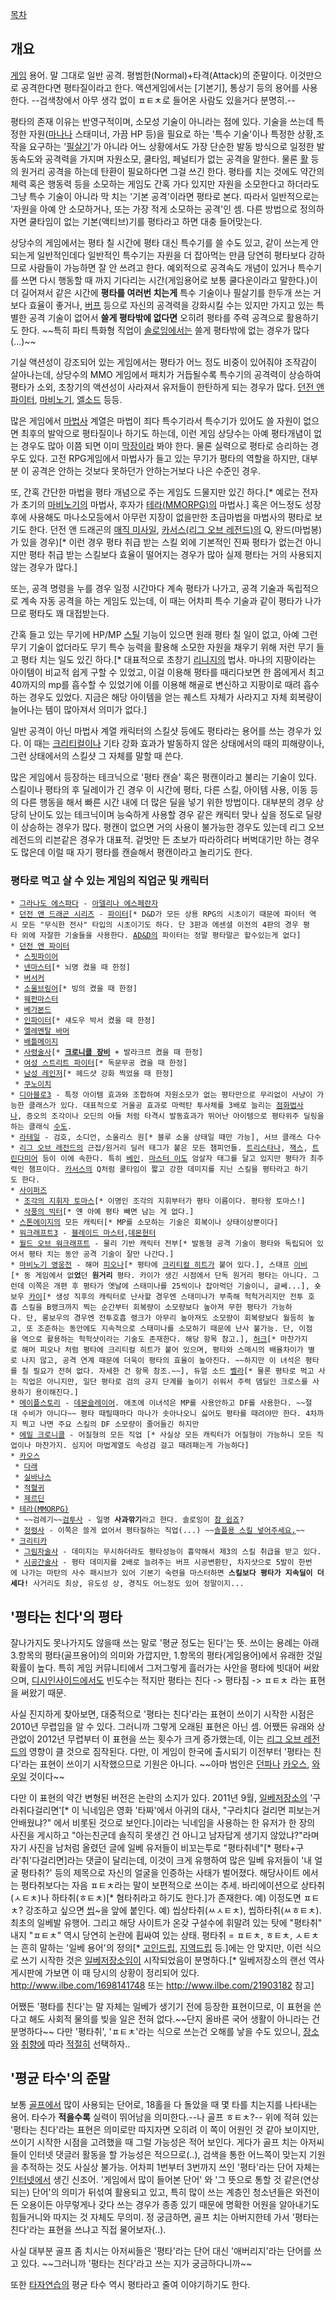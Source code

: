 [[목차]]
== 개요 ==
[[게임]] 용어. 말 그대로 일반 공격.  평범한(Normal)+타격(Attack)의 준말이다. 이것만으로 공격한다면 평타질이라고 한다. 액션게임에서는 [기본기], 통상기 등의 용어를 사용한다.
--검색창에서 아무 생각 없이 ㅍㅌㅊ로 들어온 사람도 있을거다 분명히.--

평타의 존재 이유는 반영구적이며, 소모성 기술이 아니라는 점에 있다. 기술을 쓰는데 특정한 자원([[마나]]나 스태미너, 가끔 HP 등)을 필요로 하는 '특수 기술'이나 특정한 상황,조작을 요구하는 '[[필살기]]'가 아니라 어느 상황에서도 가장 단순한 발동 방식으로 일정한 발동속도와 공격력을 가지며 자원소모, 쿨타임, 페널티가 없는 공격을 말한다. 물론 [[활]] 등의 원거리 공격을 하는데 탄환이 필요하다면 그걸 쓰긴 한다. 평타를 치는 것에도 약간의 체력 혹은 행동력 등을 소모하는 게임도 간혹 가다 있지만 자원을 소모한다고 하더라도 그냥 특수 기술이 아니라 막 치는 '기본 공격'이라면 평타로 본다. 따라서 일반적으로는 '자원을 아예 안 소모하거나, 또는 가장 적게 소모하는 공격'인 셈. 다른 방법으로 정의하자면 쿨타임이 없는 기본(액티브)기를 평타라고 하면 대충 들어맞는다.

상당수의 게임에서는 평타 칠 시간에 평타 대신 특수기를 쓸 수도 있고, 같이 쓰는게 안 되는게 일반적인데다 일반적인 특수기는 자원을 더 잡아먹는 만큼 당연히 평타보다 강하므로 사람들이 가능하면 잘 안 쓰려고 한다. 예외적으로 공격속도 개념이 있거나 특수기를 쓰면 다시 행동할 때 까지 기다리는 시간(게임용어로 보통 쿨다운이라고 말한다.)이 더 길어져서 같은 시간에 '''평타를 여러번 치는게''' 특수 기술이나 필살기를 한두개 쓰는 거 보다 효율이 좋거나, [[버프]] 등으로 자신의 공격력을 강화시킬 수는 있지만 가지고 있는 특별한 공격 기술이 없어서 '''쓸게 평타밖에 없다면''' 오히려 평타를 주력 공격으로 활용하기도 한다. ~~특히 파티 특화형 직업이 [[솔로잉]]에서는 쓸게 평타밖에 없는 경우가 많다(...)~~

기실 액션성이 강조되어 있는 게임에서는 평타가 어느 정도 비중이 있어줘야 조작감이 살아나는데, 상당수의 MMO 게임에서 패치가 거듭될수록 특수기의 공격력이 상승하여 평타가 소외, 초창기의 액션성이 사라져서 유저들이 한탄하게 되는 경우가 많다. [[던전 앤 파이터]], [[마비노기]], [[엘소드]] 등등. 

많은 게임에서 [[마법사]] 계열은 마법이 죄다 특수기라서 특수기가 있어도 쓸 자원이 없으면 최후의 발악으로 평타질이나 하기도 하는데, 이런 게임 상당수는 아예 평타개념이 없는 경우도 많아 이쯤 되면 이미 [[막장]]이라 봐야 한다. 물론 실력으로 평타로 승리하는 경우도 있다. 고전 RPG게임에서 마법사가 들고 있는 무기가 평타의 역할을 하지만, 대부분 이 공격은 안하는 것보다 못하던가 안하는거보다 나은 수준인 경우.

또, 간혹 간단한 마법을 평타 개념으로 주는 게임도 드물지만 있긴 하다.[* 예로는 전자가 초기의 [[마비노기]]의 마법사, 후자가 [[테라(MMORPG)]]의 마법사.] 혹은 어느정도 성장후에 사용해도 마나소모등에서 아무런 지장이 없을만한 초급마법을 마법사의 평타로 보기도 한다. 던전 앤 드래곤의 [[매직 미사일]], [[카서스(리그 오브 레전드)]]의 Q, 완드(마법봉)가 있을 경우)[* 이런 경우 평타 취급 받는 스킬 외에 기본적인 진짜 평타가 없는건 아니지만 평타 취급 받는 스킬보다 효율이 떨어지는 경우가 많아 실제 평타는 거의 사용되지 않는 경우가 많다.]

또는, 공격 명령을 누를 경우 일정 시간마다 계속 평타가 나가고, 공격 기술과 독립적으로 계속 자동 공격을 하는 게임도 있는데, 이 때는 어차피 특수 기술과 같이 평타가 나가므로 평타도 꽤 대접받는다.

간혹 들고 있는 무기에 HP/MP [[스틸]] 기능이 있으면 원래 평타 칠 일이 없고, 아예 그런 무기 기술이 없더라도 무기 특수 능력을 활용해 소모한 자원을 채우기 위해 저런 무기 들고 평타 치는 일도 있긴 하다.[* 대표적으로 초창기 [[리니지]]의 법사. 마나의 지팡이라는 아이템이 비교적 쉽게 구할 수 있었고, 이걸 이용해 평타를 때리다보면 한 몹에게서 최고 40까지의 mp를 흡수할 수 있었기에 이를 이용해 해골로 변신하고 지팡이로 때려 흡수하는 경우도 있었다. 지금은 해당 아이템을 얻는 퀘스트 자체가 사라지고 자체 회복량이 늘어나는 템이 많아져서 의미가 없다.]

일반 공격이 아닌 마법사 계열 캐릭터의 스킬샷 등에도 평타라는 용어를 쓰는 경우가 있다. 이 때는 [[크리티컬]]이나 기타 강화 효과가 발동하지 않은 상태에서의 때의 피해량이나, 그런 상태에서의 스킬샷 그 자체를 말할 때 쓴다.

많은 게임에서 등장하는 테크닉으로 '평타 캔슬' 혹은 평캔이라고 불리는 기술이 있다. 스킬이나 평타의 후 딜레이가 긴 경우 이 시간에 평타, 다른 스킬, 아이템 사용, 이동 등의 다른 행동을 해서 빠른 시간 내에 더 많은 딜을 넣기 위한 방법이다. 대부분의 경우 상당히 난이도 있는 테크닉이며 능숙하게 사용할 경우 같은 캐릭터 맞나 싶을 정도로 딜량이 상승하는 경우가 많다. 평캔이 없으면 거의 사용이 불가능한 경우도 있는데 리그 오브 레전드의 리븐같은 경우가 대표적. 겉멋만 든 초보가 따라하려다 버벅대기만 하는 경우도 많은데 이럴 때 자기 평타를 캔슬해서 평캔이라고 놀리기도 한다.

=== 평타로 먹고 살 수 있는 게임의 직업군 및 캐릭터 ===
 * [[그라나도 에스파다]] - [[아델리나 에스페란자]]
 * [[던전 앤 드래곤 시리즈]] - [[파이터(던전 앤 드래곤 시리즈)|파이터]][* D&D가 모든 상용 RPG의 시초이기 때문에 파이터 역시 모든 "무식한 전사" 타입의 시초이기도 하다. 단 3판과 에센셜 이전의 4판의 경우 평타 외에 자잘한 기술들을 사용한다. [[AD&D]]의 파이터는 정말 평타말곤 할수있는게 없다]
 * [[던전 앤 파이터]]
  * [[스핏파이어(던전 앤 파이터)|스핏파이어]]
  * [[넨마스터]][* 뇌명 켰을 때 한정]
  * [[버서커(던전 앤 파이터)|버서커]]
  * [[소울브링어(던전 앤 파이터)|소울브링어]][* 빙의 켰을 때 한정]
  * [[웨펀 마스터(던전 앤 파이터)|웨펀마스터]]
  * [[베가본드]]
  * [[인파이터(던전 앤 파이터)|인파이터]][* 섀도우 박서 켰을 때 한정]
  * [[엘레멘탈 바머]]
  * [[배틀메이지(던전 앤 파이터)|배틀메이지]]
  * [[사령술사(던전 앤 파이터)|사령술사]][* '''[[크로니클 장비]]''' + 발라크르 켰을 때 한정]
  * [[스트리트 파이터(던전 앤 파이터)|여성 스트리트 파이터]][* 독문무공 켰을 때 한정]
  * [[레인저(던전 앤 파이터)|남성 레인저]][* 헤드샷 강화 찍었을 때 한정]
  * [[쿠노이치(던전 앤 파이터)|쿠노이치]]
 * [[디아블로3]] - 특정 아이템 효과와 조합하여 자원소모가 없는 평타만으로 무리없이 사냥이 가능한 클래스가 있다. 대표적으로 거울공 효과로 마력탄 투사체를 3배로 늘리는 [[마법사(디아블로 3)|점화법사]]나, 증오의 조각이나 오딘의 아들 처럼 타격시 발동효과가 뛰어난 아이템으로 평타위주 딜링을하는 클래식 [[수도사(디아블로 3)|수도]].
 * [[라테일]] - 검호, 소디언, 소울리스 원[* 블루 소울 상태일 때만 가능], 서브 클래스 다수
 * [[리그 오브 레전드]]의 근접/원거리 딜러 태그가 붙은 모든 챔피언들. [[트리스타나]], [[잭스(리그 오브 레전드)|잭스]], [[트린다미어]] 등이 이에 속한다. 특히 [[베인]]. [[마스터 이]]도 암살자 태그를 달고 있지만 평타가 최주력인 챔프이다. [[카서스]]의 Q처럼 쿨타임이 짧고 강한 데미지를 지닌 스킬을 평타라고 하기도 한다.
 * [[사이퍼즈]]
  * [[조각의 지휘자 토마스]][* 이명인 조각의 지휘부터가 평타 이름이다. 평타왕 토마스!]
  * [[삭풍의 빅터]][* 얜 아예 평타 빼면 남는 게 없다.]
 * [[스톤에이지]]의 모든 캐릭터[* MP를 소모하는 기술은 회복이나 상태이상뿐이다]
 * [[워크래프트3]] - [[블레이드 마스터]],[[데몬헌터]]
 * [[월드 오브 워크래프트]] - 물리 기반 캐릭터 전부[* 발동형 공격 기술이 평타와 독립되어 있어서 평타 치는 동안 공격 기술이 잘만 나간다.]
 * [[마비노기 영웅전]] - 해머 [[피오나(마비노기 영웅전)|피오나]][* 평타에 [[크리티컬 히트]]가 붙어 있다.], 스태프 [[이비]][* 동 게임에서 없'''었'''던 '''원거리''' 평타. 카이가 생긴 시점에서 단독 원거리 평타는 아니다. 그런데 이쪽은 개편 후 평타가 옛날에 스태미나를 25씩이나 잡아먹던 기술이니, 글쎄...], 숏보우 [[카이(마비노기 영웅전)|카이]][* 생성 직후의 캐릭터로 난사할 경우엔 스태미나가 부족해 헉헉거리지만 전투 호흡 스킬을 B랭크까지 찍는 순간부터 회복량이 소모량보다 높아져 무한 평타가 가능하다. 단, 롱보우의 경우엔 전투호흡 랭크가 아무리 높아져도 소모량이 회복량보다 월등히 높고, 또 조준하는 동안에도 지속적으로 스태미나를 소모하기 때문에 난사 불가능. 단, 이점을 역으로 활용하는 헉헉샷이라는 기술도 존재한다. 해당 항목 참고.], [[허크]][* 마찬가지로 해머 피오나 처럼 평타에 크리티컬 히트가 붙어 있으며, 평타와 스매시의 배율차이가 별로 나지 않고, 공격 연계 때문에 더욱이 평타의 효율이 높아진다. ~~하지만 이 녀석은 평타를 칠 필요가 전혀 없다. 자세한 건 항목 참조.~~], 듀얼 소드 [[wiki:"벨라(마비노기 영웅전)|벨라]][* 물론 평타로 먹고 사는 직업은 아니지만, 일단 평타로 검의 긍지 단계를 높이기 쉬워서 주력 뎀딜인 크로스를 사용하기 용이해진다.]
 * [[메이플스토리]] - [[데몬슬레이어]]. 애초에 이녀석은 MP를 사용안하고 DF를 사용한다. ~~절대 수비가 아니다~~ 평타 때릴때마다 마나가 솟아나오니 싫어도 평타를 때려야만 한다. 4차까지 찍고 나면 주요 스킬의 DF 소모량이 줄어들긴 하지만
 * [[에밀 크로니클]] - 어질형의 모든 직업 [* 사실상 모든 캐릭터가 어질형이 가능하니 모든 직업이나 마찬가지. 심지어 마법계열도 속성검 걸고 때려패는게 가능하다] 
 * [[CHAOS|카오스]]
  * [[다래]]
  * [[실바나스]]
  * [[적혈귀]]
  * [[제르딘]]
 * [[테라(MMORPG)]]
  * ~~검레기~~[[검투사(테라)|검투사]] - 일명 '''사과깎기'''라고 한다. 솔로잉이 [[참 쉽죠]]?
  * [[정령사(테라)|정령사]] - 이쪽은 쓸게 없어서 평타질하는 직업(...) ~~[[현기증 난단 말이에요|솔플용 스킬 넣어주세요.]]~~
 * [[크리티카]]
  * [[그림자술사]] - 데미지는 무시하더라도 평타성능이 흉악해서 제3의 스킬 취급을 받고 있다.
  * [[시공간술사]] - 평타 데미지를 2배로 늘려주는 버프 시공변환탄, 차지샷으로 5발이 한번에 나가는 마탄의 사수 패시브가 있어 기본기 숙련을 마스터하면 '''스킬보다 평타가 지속딜이 더 세다!''' 사거리도 최상, 유도성 상, 경직도 어느정도 있어 정말이지...

== '평타는 친다'의 평타 ==
잘나가지도 못나가지도 않을때 쓰는 말로 '평균 정도는 된다'는 뜻. 쓰이는 용례는 아래 3.항목의 평타(골프용어)의 의미와 가깝지만, 1.항목의 평타(게임용어)에서 유래한 것일 확률이 높다. 특히 게임 커뮤니티에서 그저그렇게 흘러가는 사안을 평타에 빗대어 써왔으며, [[디시인사이드]]에서도 빈도수는 적지만 평타는 친다 -> 평타침 -> ㅍㅌㅊ 라는 표현을 써왔기 때문.

사실 진지하게 찾아보면, 대중적으로 '평타는 친다'라는 표현이 쓰이기 시작한 시점은 2010년 무렵임을 알 수 있다. 그러니까 그렇게 오래된 표현은 아닌 셈. 어쨌든 유래와 상관없이 2012년 무렵부터 이 표현을 쓰는 횟수가 크게 증가했는데, 이는 [[리그 오브 레전드]]의 영향이 클 것으로 짐작된다. 다만, 이 게임이 한국에 출시되기 이전부터 '평타는 친다'라는 표현이 쓰이기 시작했으므로 기원은 아니다. ~~아마 범인은 [[던파]]나 [[카오스]], [[와우]]일 것이다~~ 

다만 이 표현의 약간 변형된 버전은 논란의 소지가 있다.
2011년 9월, [[일베저장소]]의 '구라취다걸리면'[* 이 닉네임은 영화 '타짜'에서 아귀의 대사, "구라치다 걸리면 피보는거 안배웠냐?" 에서 비롯된 것으로 보인다.]이라는 닉네임을 사용하는 한 유저가 한 장의 사진을 게시하고 "아는친군데 솔직히 못생긴 건 아니고 남자답게 생기지 않았냐?"라며 자기 사진을 남처럼 올렸던 글에 일베 유저들이 비꼬는투로 "평타취네"[* 평타+구라'취'다걸리면]라는 댓글이 달리는데, 이것이 크게 유행하여 많은 일베 유저들이 '내 얼굴 평타취?' 등의 제목으로 자신의 얼굴을 인증하는 사태가 벌어졌다. 해당사이트 에서는 평타취보다는 자음 ㅍㅌㅊ라는 말이 보편적으로 쓰이는 추세. 바리에이션으로 상타취(ㅅㅌㅊ)나 하타취(ㅎㅌㅊ)[* 혐타취라고 하기도 한다.]가 존재한다. 예) 이정도면 ㅍㅌㅊ? 강조하고 싶으면 [[씹]]~을 앞에 붙인다. 예) 씹상타취(ㅆㅅㅌㅊ), 씹하타취(ㅆㅎㅌㅊ). 최초의 일베발 유행어. 
그리고 해당 사이트가 온갖 구설수에 휘말려 있는 탓에 "평타취" 내지 "ㅍㅌㅊ" 역시 당연히 논란에 휩싸여 있는 상태. 
평타취 = ㅍㅌㅊ, ㅎㅌㅊ, ㅅㅌㅊ는 흔히 말하는 '일베 용어'의 정의[* [[고인드립]], [[지역드립]] 등.]에는 안 맞지만, 이런 식으로 쓰기 시작한 것은 [[일베저장소]]임이 시작되었음이 분명하다.[* 일베저장소의 랜선 역사 게시판에 가보면 이 때 당시의 상황이 정리되어 있다. http://www.ilbe.com/1698141748 또는 http://www.ilbe.com/21903182 참고]

어쨌든 '평타를 친다'는 말 자체는 일베가 생기기 전에 등장한 표현이므로, 이 표현을 쓴다고 해도 사회적 물의를 빚을 일은 전혀 없다.~~단지 올바른 국어 생활이 아니라는 건 분명하다~~ 다만 '평타취', 'ㅍㅌㅊ'라는 식으로 쓰는건 오해를 낳을 수도 있으니, [[장소]]와 [[취향]]에 따라 [[적절]]히 선택하자..

== '평균 타수'의 준말 ==
보통 [[골프]]에서 많이 사용되는 단어로, 18홀을 다 돌았을 때 몇 타를 치는지를 나타내는 용어. 타수가 '''적을수록''' 실력이 뛰어남을 의미한다.--나 골프 ㅎㅌㅊ?-- 위에 적혀 있는 '평타는 친다'라는 표현은 의미로만 따지자면 오히려 이 쪽이 어원인 것 같아 보이지만, 쓰이기 시작한 시점을 고려했을 때 그럴 가능성은 적어 보인다. 게다가 골프 치는 아저씨들이 인터넷 댓글러 활동을 할 가능성은 적으므로(..), 검색을 통한 어느쪽이 맞는지 기원을 추적하는 것도 사실상 불가능. 어차피 1번부터 3번까지 쓰인 '평타'라는 단어 자체는 [[인터넷]]에서 생긴 신조어. '게임에서 많이 들어본 단어' 와 '그 뜻으로 통할 것 같은(연상되는) 단어'의 의미가 뒤섞여 활용되고 있고, 특히 많이 쓰는 계층인 청소년들은 와전이든 오용이든 아무렇게나 갖다 쓰는 경우가 종종 있기 때문에 명확한 어원을 알아내기도 힘들거니와 따지는 것 자체도 무의미. 
정 궁금하면, 골프 치는 아버지한테 가서 '평타는 친다'라는 표현을 쓰냐고 직접 물어보자(..).

사실 대부분 골프 좀 치시는 아저씨들은 '평타'라는 단어 대신 '애버리지'라는 단어를 쓰고 있다. ~~그러니까 '평타는 친다'라고 쓰는 지가 궁금하다니까~~

또한 [[타자연습]]의 평균 타수 역시 평타라고 줄여 이야기하기도 한다.
